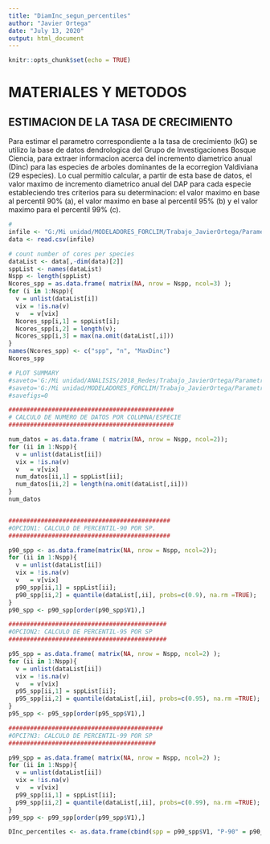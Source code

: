 ---
title: "DiamInc_segun_percentiles"
author: "Javier Ortega"
date: "July 13, 2020"
output: html_document
---

```{r setup, include=FALSE}
knitr::opts_chunk$set(echo = TRUE)
```


# MATERIALES Y METODOS

## ESTIMACION DE LA TASA DE CRECIMIENTO

Para estimar el parametro correspondiente a la tasa de crecimiento (kG) se utilizo la base de datos dendrologica del Grupo de Investigaciones Bosque Ciencia, para extraer informacion acerca del incremento diametrico anual (Dinc) para las especies de arboles dominantes de la ecorregion Valdiviana (29 especies). Lo cual permitio calcular, a partir de esta base de datos, el valor maximo de incremento diametrico anual del DAP para cada especie estableciendo tres criterios para su determinacion: el valor maximo en base al percentil 90% (a), el valor maximo en base al percentil 95% (b) y el valor maximo para el percentil 99% (c).

```{r pressure, echo=FALSE}
#
infile <- "G:/Mi unidad/MODELADORES_FORCLIM/Trabajo_JavierOrtega/Parametrizacion/kG/MAX_DBH_CM_GROWTH_DATA_SPP_COMBINED_AGUTIERREZ_SADA_ITRDB.csv"
data <- read.csv(infile)

# count number of cores per species
dataList <- data[,-dim(data)[2]]
sppList <- names(dataList)
Nspp <- length(sppList)
Ncores_spp = as.data.frame( matrix(NA, nrow = Nspp, ncol=3) );
for (i in 1:Nspp){
  v = unlist(dataList[i])
  vix = !is.na(v)
  v   = v[vix]
  Ncores_spp[i,1] = sppList[i];
  Ncores_spp[i,2] = length(v);
  Ncores_spp[i,3] = max(na.omit(dataList[,i]))
}
names(Ncores_spp) <- c("spp", "n", "MaxDinc")
Ncores_spp

# PLOT SUMMARY
#saveto='G:/Mi unidad/ANALISIS/2018_Redes/Trabajo_JavierOrtega/Parametrizacion/kG/out'
#saveto='G:/Mi unidad/MODELADORES_FORCLIM/Trabajo_JavierOrtega/Parametrizacion/kG/out'
#savefigs=0

##############################################
# CALCULO DE NUMERO DE DATOS POR COLUMNA/ESPECIE
##############################################

num_datos = as.data.frame ( matrix(NA, nrow = Nspp, ncol=2));
for (ii in 1:Nspp){
  v = unlist(dataList[ii])
  vix = !is.na(v)
  v   = v[vix]
  num_datos[ii,1] = sppList[ii];
  num_datos[ii,2] = length(na.omit(dataList[,ii]))
}
num_datos


#############################################
#OPCION1: CALCULO DE PERCENTIL-90 POR SP.
#############################################

p90_spp <- as.data.frame(matrix(NA, nrow = Nspp, ncol=2));
for (ii in 1:Nspp){
  v = unlist(dataList[ii])
  vix = !is.na(v)
  v   = v[vix]
  p90_spp[ii,1] = sppList[ii];
  p90_spp[ii,2] = quantile(dataList[,ii], probs=c(0.9), na.rm =TRUE);
}
p90_spp <- p90_spp[order(p90_spp$V1),]

############################################
#OPCION2: CALCULO DE PERCENTIL-95 POR SP
############################################

p95_spp = as.data.frame( matrix(NA, nrow = Nspp, ncol=2) );
for (ii in 1:Nspp){
  v = unlist(dataList[ii])
  vix = !is.na(v)
  v   = v[vix]
  p95_spp[ii,1] = sppList[ii];
  p95_spp[ii,2] = quantile(dataList[,ii], probs=c(0.95), na.rm =TRUE);
}
p95_spp <- p95_spp[order(p95_spp$V1),]

###########################################
#OPCI?N3: CALCULO DE PERCENTIL-99 POR SP
#########################################

p99_spp = as.data.frame( matrix(NA, nrow = Nspp, ncol=2) );
for (ii in 1:Nspp){
  v = unlist(dataList[ii])
  vix = !is.na(v)
  v   = v[vix]
  p99_spp[ii,1] = sppList[ii];
  p99_spp[ii,2] = quantile(dataList[,ii], probs=c(0.99), na.rm =TRUE);
}
p99_spp <- p99_spp[order(p99_spp$V1),]

DInc_percentiles <- as.data.frame(cbind(spp = p90_spp$V1, "P-90" = p90_spp$V2, "P-95" = p95_spp$V2, "P-99" = p99_spp$V2), stringsAsFactors = FALSE)

```

